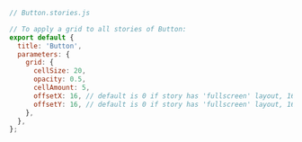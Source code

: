 ```js
// Button.stories.js

// To apply a grid to all stories of Button:
export default {
  title: 'Button',
  parameters: {
    grid: {
      cellSize: 20,
      opacity: 0.5,
      cellAmount: 5,
      offsetX: 16, // default is 0 if story has 'fullscreen' layout, 16 if layout is 'padded'
      offsetY: 16, // default is 0 if story has 'fullscreen' layout, 16 if layout is 'padded'
    },
  },
};
```